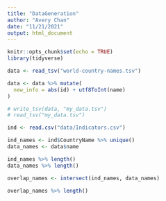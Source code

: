 ```yaml
---
title: "DataGeneration"
author: "Avery Chan"
date: "11/21/2021"
output: html_document
---
```


```r
knitr::opts_chunk$set(echo = TRUE)
library(tidyverse)
```

```r
data <- read_tsv("world-country-names.tsv")

data <- data %>% mutate(
  new_info = abs(id) + utf8ToInt(name)
)

# write_tsv(data, "my_data.tsv")
# read_tsv("my_data.tsv")
```

```r
ind <- read.csv("data/Indicators.csv")
```

```r
ind_names <- ind$CountryName %>% unique()
data_names <- data$name

ind_names %>% length()
data_names %>% length()

overlap_names <- intersect(ind_names, data_names)

overlap_names %>% length()
```



















